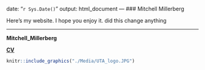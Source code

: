 
date: "`r Sys.Date()`"
output: html_document
---
### Mitchell Millerberg

Here's my website. I hope you enjoy it. 
did this change anything


___

**Mitchell_Millerberg **

**[CV](https://mitch-millerberg.github.io/About_Me/Mitchell_Millerberg_Resume.pdf)**



```r
knitr::include_graphics("./Media/UTA_logo.JPG")

```

